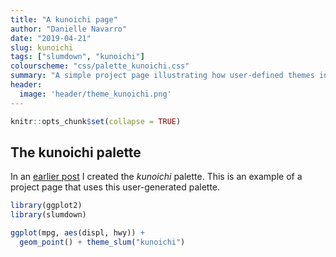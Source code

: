 ```yaml
---
title: "A kunoichi page"
author: "Danielle Navarro"
date: "2019-04-21"
slug: kunoichi
tags: ["slumdown", "kunoichi"]
colourscheme: "css/palette_kunoichi.css"
summary: "A simple project page illustrating how user-defined themes in *slumdown* can be used as the basis of individual pages and ggplot2 figures. It doesn't do very much."
header:
  image: 'header/theme_kunoichi.png'
---
```


```r
knitr::opts_chunk$set(collapse = TRUE)
```


## The kunoichi palette

In an [earlier post](/post/colour-palettes/) I created the *kunoichi* palette. This is an example of a project page that uses this user-generated palette. 

```r
library(ggplot2)
library(slumdown)

ggplot(mpg, aes(displ, hwy)) + 
  geom_point() + theme_slum("kunoichi")
```

